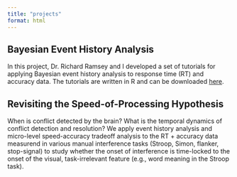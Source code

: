 ```yaml
---
title: "projects"
format: html
---
```


## Bayesian Event History Analysis

In this project, Dr. Richard Ramsey and I developed a set of tutorials for applying Bayesian event history analysis to response time (RT) and accuracy data.
The tutorials are written in R and can be downloaded [here](https://github.com/sven-panis/Tutorial_Event_History_Analysis).


## Revisiting the Speed-of-Processing Hypothesis

When is conflict detected by the brain? What is the temporal dynamics of conflict detection and resolution? We apply event history analysis and micro-level speed-accuracy tradeoff analysis to the RT + accuracy data measurend in various manual interference tasks (Stroop, Simon, flanker, stop-signal) to study whether the onset of interference is time-locked to the onset of the visual, task-irrelevant feature (e.g., word meaning in the Stroop task).

